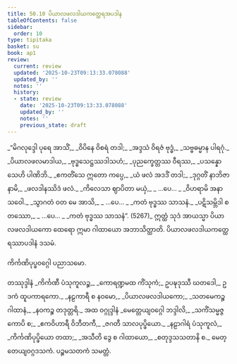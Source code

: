 ```yaml
---
title: 50.10 ပိယာလဖလဒါယကတ္ထေရအပဒါန
tableOfContents: false
sidebar:
  order: 10
type: tipitaka
basket: su
book: ap1
review:
  current: review
  updated: '2025-10-23T09:13:33.078088'
  updated_by: ''
  notes: ''
  history:
  - state: review
    date: '2025-10-23T09:13:33.078088'
    updated_by: ''
    notes: ''
    previous_state: draft
---
```



<ReviewStatus review={frontmatter.review} showDetails={true} />

<HypothesisAnnotation frontmatter={frontmatter} />

<DynamicBreadcrumb />

<Division number="104" book="ap1" e="ch" v="20" p="437">

<Paragraph number="6552" type="verses" book="ap1">
_“မိဂလုဒ္ဒေါ ပုရေ အာသိံ,_  
_ဝိပိနေ ဝိစရံ တဒါ;_  
_အဒ္ဒသံ ဝိရဇံ ဗုဒ္ဓံ,_  
_သဗ္ဗဓမ္မာန ပါရဂုံ._  

</Paragraph>

</Division>
<Division number="105" book="ap1" e="ch" v="20" p="437">

<Paragraph number="6553" type="verses" book="ap1">
_ပိယာလဖလမာဒါယ,_  
_ဗုဒ္ဓသေဋ္ဌဿဒါသဟံ;_  
_ပုညက္ခေတ္တဿ ဝီရဿ,_  
_ပသန္နော သေဟိ ပါဏိဘိ._  

</Paragraph>

</Division>
<Division number="106" book="ap1" e="ch" v="20" p="437">

<Paragraph number="6554" type="verses" book="ap1">
_ဧကတိံသေ ဣတော ကပ္ပေ,_  
_ယံ ဖလံ အဒဒိံ တဒါ;_  
_ဒုဂ္ဂတိံ နာဘိဇာနာမိ,_  
_ဖလဒါနဿိဒံ ဖလံ._  

</Paragraph>

</Division>
<Division number="107" book="ap1" e="ch" v="20" p="438">

<Paragraph number="6555" type="verses" book="ap1">
_ကိလေသာ ဈာပိတာ မယှံ,_  
_ …ပေ… _  
_ဝိဟရာမိ အနာသဝေါ._  

</Paragraph>

</Division>
<Division number="108" book="ap1" e="ch" v="20" p="438">

<Paragraph number="6556" type="verses" book="ap1">
_သွာဂတံ ဝတ မေ အာသိ,_  
_ …ပေ… _  
_ကတံ ဗုဒ္ဓဿ သာသနံ._  

</Paragraph>

</Division>
<Division number="109" book="ap1" e="ch" v="20" p="438">

<Paragraph number="6557" type="verses" book="ap1">
_ပဋိသမ္ဘိဒါ စတဿော,_  
_ …ပေ… _  
_ကတံ ဗုဒ္ဓဿ သာသနံ”. (5267)_  

</Paragraph>

<Paragraph number="6558" book="ap1">
ဣတ္ထံ သုဒံ အာယသ္မာ ပိယာလဖလဒါယကော ထေရော ဣမာ ဂါထာယော အဘာသိတ္ထာတိ.

</Paragraph>
</Division>

<Paragraph number="6559" type="center" book="ap1">
ပိယာလဖလဒါယကတ္ထေရဿာပဒါနံ ဒသမံ.

  
<Emphasis>ကိင်္ကဏိပုပ္ဖဝဂ္ဂေါ ပညာသမော.</Emphasis>



</Paragraph>

<Paragraph number="6560" type="center" book="ap1">
တဿုဒ္ဒါနံ


</Paragraph>

<Paragraph number="6561" book="ap1">
_ကိင်္ကဏီ ပံသုကူလဉ္စ,_  
_ကောရဏ္ဍမထ ကိံသုကံ;_  
ဥပဍ္ဎဒုဿီ ဃတဒေါ,_  
ဥဒကံ ထူပကာရကော._  

</Paragraph>

<Paragraph number="6562" type="verses" book="ap1">
_နဠကာရီ စ နဝမော,_  
_ပိယာလဖလဒါယကော;_  
_သတမေကဉ္စ ဂါထာနံ,_  
_နဝကဉ္စ တဒုတ္တရိ._  


</Paragraph>

<Paragraph number="6563" type="center" book="ap1">
အထ ဝဂ္ဂုဒ္ဒါနံ


</Paragraph>

<Paragraph number="6564" type="verses" book="ap1">
_မေတ္တေယျဝဂ္ဂေါ ဘဒ္ဒါလိ,_  
_သကိံသမ္မဇ္ဇကောပိ စ;_  
_ဧကဝိဟာရီ ဝိဘီတကီ,_  
_ဇဂတီ သာလပုပ္ဖိယော._  

</Paragraph>

<Paragraph number="6565" type="verses" book="ap1">
_နဠာဂါရံ ပံသုကူလံ,_  
_ကိင်္ကဏိပုပ္ဖိယော တထာ;_  
_အသီတိ ဒွေ စ ဂါထာယော,_  
_စတုဒ္ဒသသတာနိ စ._  


</Paragraph>

<Paragraph number="6566" type="center" book="ap1">
မေတ္တေယျဝဂ္ဂဒသကံ.



</Paragraph>

<Paragraph number="6567" type="center" book="ap1">
ပဉ္စမသတကံ သမတ္တံ.
</Paragraph>